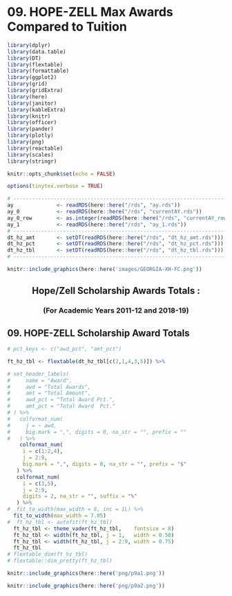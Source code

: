 # 09. HOPE-ZELL Max Awards Compared to Tuition

```r
library(dplyr)
library(data.table)
library(DT)
library(flextable)
library(formattable)
library(ggplot2)
library(grid)
library(gridExtra)
library(here)
library(janitor)
library(kableExtra)
library(knitr)
library(officer)
library(pander)
library(plotly)
library(png)
library(reactable)
library(scales)
library(stringr)
```

```r
knitr::opts_chunk$set(echo = FALSE)
```

```r
options(tinytex.verbose = TRUE)
```

```r
# ------------------------------------------------------------------------------
ay              <- readRDS(here::here("/rds", "ay.rds"))
ay_0            <- readRDS(here::here("/rds", "currentAY.rds"))
ay_0_row        <- as.integer(readRDS(here::here("/rds", "currentAY_row.rds")))
ay_1            <- readRDS(here::here("/rds", "ay_1.rds"))
# ------------------------------------------------------------------------------
dt_hz_amt       <- setDT(readRDS(here::here("/rds", "dt_hz_amt.rds")))
dt_hz_pct       <- setDT(readRDS(here::here("/rds", "dt_hz_pct.rds")))
dt_hz_tbl       <- setDT(readRDS(here::here("/rds", "dt_hz_tbl.rds")))
# ------------------------------------------------------------------------------
```

```r
knitr::include_graphics(here::here('images/GEORGIA-XH-FC.png'))
```
<h2><center><b>Hope/Zell Scholarship Awards Totals :</b></center></h2>
<h3><center><b>(For Academic Years 2011-12 and 2018-19)</b></center></h3>

## 09. HOPE-ZELL Scholarship Award Totals
```r

# pct_keys <- c("awd_pct", "amt_pct")

ft_hz_tbl <- flextable(dt_hz_tbl[c(2,1,4,3,5)]) %>%

# set_header_labels(
#     name = "Award", 
#     awd = "Total Awards",
#     amt = "Total Amount", 
#     awd_pct = "Total Award Pct.",
#     amt_pct = "Total Award  Pct." 
# ) %>%
#   colformat_num(
#     j = ~ awd,
#     big.mark = ",", digits = 0, na_str = "", prefix = ""
#   ) %>%
    colformat_num(
     i = c(1:2,4),
     j = 2:9,
     big.mark = ",", digits = 0, na_str = "", prefix = "$"
   ) %>%
   colformat_num(
     i = c(3,5),
     j = 2:9,
     digits = 2, na_str = "", suffix = "%"
   ) %>%
#  fit_to_width(max_width = 8, inc = 1L) %>%
  fit_to_width(max_width = 7.05)
#  ft_hz_tbl <- autofit(ft_hz_tbl)
  ft_hz_tbl <- theme_vader(ft_hz_tbl,    fontsize = 8)
  ft_hz_tbl <- width(ft_hz_tbl, j = 1,   width = 0.50)
  ft_hz_tbl <- width(ft_hz_tbl, j = 2:9, width = 0.75)
  ft_hz_tbl
# flextable_dim(ft_hz_tbl)
# flextable::dim_pretty(ft_hz_tbl)

```

```r
knitr::include_graphics(here::here('png/p9a1.png'))
```

```r
knitr::include_graphics(here::here('png/p9a2.png'))
```

```{=openxml}
<w:p><w:r><w:br w:type="page"/></w:r></w:p>
```